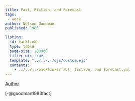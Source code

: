 ```yaml
---
title: Fact, Fiction, and Forecast
tags: 
 - work
author: Nelson Goodman
published: 1983

listing:
  id: backlinks
  type: table
  page-size: 100000
  filter-ui: true
  template: "../../../ejs/custom.ejs"
  contents:
    - ../../../backlinks/fact, fiction, and forecast.yml
---
```


[Author](/docs/phil/people/Nelson Goodman.html)

[-@goodman1983fact]